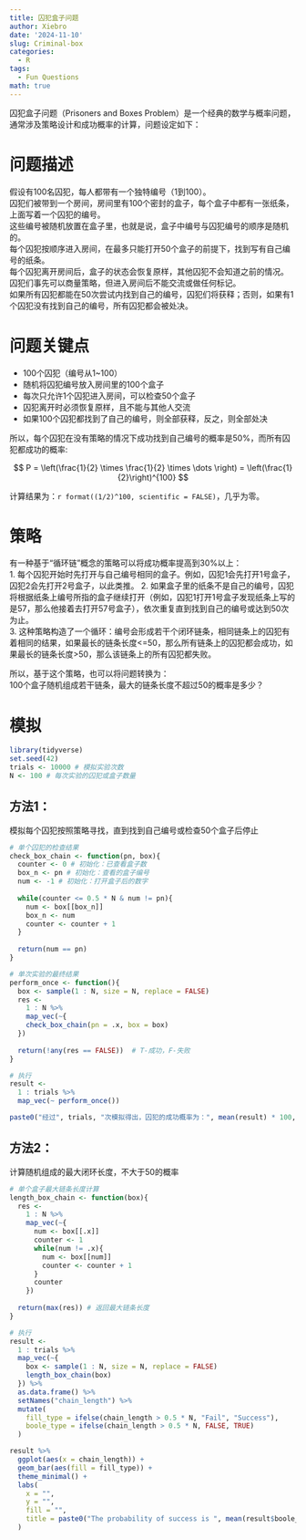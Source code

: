 ```yaml
---
title: 囚犯盒子问题
author: Xiebro
date: '2024-11-10'
slug: Criminal-box
categories:
  - R
tags:
  - Fun Questions
math: true
---
```


囚犯盒子问题（Prisoners and Boxes Problem）是一个经典的数学与概率问题，通常涉及策略设计和成功概率的计算，问题设定如下：

# 问题描述
假设有100名囚犯，每人都带有一个独特编号（1到100）。  
囚犯们被带到一个房间，房间里有100个密封的盒子，每个盒子中都有一张纸条，上面写着一个囚犯的编号。  
这些编号被随机放置在盒子里，也就是说，盒子中编号与囚犯编号的顺序是随机的。  
每个囚犯按顺序进入房间，在最多只能打开50个盒子的前提下，找到写有自己编号的纸条。  
每个囚犯离开房间后，盒子的状态会恢复原样，其他囚犯不会知道之前的情况。  
囚犯们事先可以商量策略，但进入房间后不能交流或做任何标记。  
如果所有囚犯都能在50次尝试内找到自己的编号，囚犯们将获释；否则，如果有1个囚犯没有找到自己的编号，所有囚犯都会被处决。

# 问题关键点
- 100个囚犯（编号从1~100）
- 随机将囚犯编号放入房间里的100个盒子
- 每次只允许1个囚犯进入房间，可以检查50个盒子
- 囚犯离开时必须恢复原样，且不能与其他人交流
- 如果100个囚犯都找到了自己的编号，则全部获释，反之，则全部处决

所以，每个囚犯在没有策略的情况下成功找到自己编号的概率是50%，而所有囚犯都成功的概率:  


$$
P = \left(\frac{1}{2} \times \frac{1}{2} \times \dots \right) = \left(\frac{1}{2}\right)^{100}
$$

  
计算结果为：`r format((1/2)^100, scientific = FALSE)`，几乎为零。  

# 策略  
有一种基于“循环链”概念的策略可以将成功概率提高到30%以上：  
1. 每个囚犯开始时先打开与自己编号相同的盒子。例如，囚犯1会先打开1号盒子，囚犯2会先打开2号盒子，以此类推。
2. 如果盒子里的纸条不是自己的编号，囚犯将根据纸条上编号所指的盒子继续打开（例如，囚犯1打开1号盒子发现纸条上写的是57，那么他接着去打开57号盒子），依次重复直到找到自己的编号或达到50次为止。  
3. 这种策略构造了一个循环：编号会形成若干个闭环链条，相同链条上的囚犯有着相同的结果，如果最长的链条长度<=50，那么所有链条上的囚犯都会成功，如果最长的链条长度>50，那么该链条上的所有囚犯都失败。

所以，基于这个策略，也可以将问题转换为：  
100个盒子随机组成若干链条，最大的链条长度不超过50的概率是多少？

# 模拟
```r
library(tidyverse)
set.seed(42)
trials <- 10000 # 模拟实验次数
N <- 100 # 每次实验的囚犯或盒子数量
```
## 方法1：
模拟每个囚犯按照策略寻找，直到找到自己编号或检查50个盒子后停止
```r
# 单个囚犯的检查结果
check_box_chain <- function(pn, box){
  counter <- 0 # 初始化：已查看盒子数
  box_n <- pn # 初始化：查看的盒子编号
  num <- -1 # 初始化：打开盒子后的数字
  
  while(counter <= 0.5 * N & num != pn){
    num <- box[[box_n]]
    box_n <- num
    counter <- counter + 1
  }
  
  return(num == pn)
}

# 单次实验的最终结果
perform_once <- function(){
  box <- sample(1 : N, size = N, replace = FALSE)
  res <- 
    1 : N %>% 
    map_vec(~{
    check_box_chain(pn = .x, box = box)
  })
  
  return(!any(res == FALSE))  # T-成功，F-失败
}

# 执行
result <- 
  1 : trials %>% 
  map_vec(~ perform_once())

paste0("经过", trials, "次模拟得出，囚犯的成功概率为：", mean(result) * 100, "%" )

```


## 方法2：
计算随机组成的最大闭环长度，不大于50的概率
```r
# 单个盒子最大链条长度计算
length_box_chain <- function(box){
  res <- 
    1 : N %>% 
    map_vec(~{
      num <- box[[.x]]
      counter <- 1
      while(num != .x){
        num <- box[[num]]
        counter <- counter + 1 
      }
      counter
    })
  
  return(max(res)) # 返回最大链条长度
}

# 执行
result <-
  1 : trials %>%  
  map_vec(~{
    box <- sample(1 : N, size = N, replace = FALSE)
    length_box_chain(box)
  }) %>% 
  as.data.frame() %>% 
  setNames("chain_length") %>% 
  mutate(
    fill_type = ifelse(chain_length > 0.5 * N, "Fail", "Success"),
    boole_type = ifelse(chain_length > 0.5 * N, FALSE, TRUE)
  )

result %>% 
  ggplot(aes(x = chain_length)) +
  geom_bar(aes(fill = fill_type)) +
  theme_minimal() +
  labs(
    x = "",
    y = "",
    fill = "",
    title = paste0("The probability of success is ", mean(result$boole_type) * 100, "%")
  )

```



